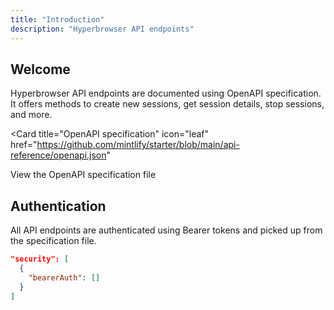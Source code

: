 ```yaml
---
title: "Introduction"
description: "Hyperbrowser API endpoints"
---
```


## Welcome

Hyperbrowser API endpoints are documented using OpenAPI specification. It offers methods to create new sessions, get session details, stop sessions, and more.

<Card
  title="OpenAPI specification"
  icon="leaf"
  href="https://github.com/mintlify/starter/blob/main/api-reference/openapi.json"
>
  View the OpenAPI specification file
</Card>

## Authentication

All API endpoints are authenticated using Bearer tokens and picked up from the specification file.

```json
"security": [
  {
    "bearerAuth": []
  }
]
```
